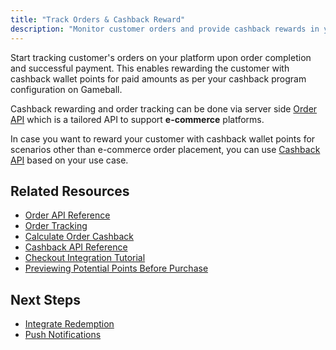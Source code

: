 ```yaml
---
title: "Track Orders & Cashback Reward"
description: "Monitor customer orders and provide cashback rewards in your Android app"
---
```


Start tracking customer's orders on your platform upon order completion and successful payment. This enables rewarding the customer with cashback wallet points for paid amounts as per your cashback program configuration on Gameball.

Cashback rewarding and order tracking can be done via server side [Order API](/api-reference/order/order-tracking) which is a tailored API to support **e-commerce** platforms.

In case you want to reward your customer with cashback wallet points for scenarios other than e-commerce order placement, you can use [Cashback API](/api-reference/transactions/cashback-and-redemptions/cashback) based on your use case.

## Related Resources

- [Order API Reference](/api-reference/order/order)
- [Order Tracking](/api-reference/order/order-tracking)
- [Calculate Order Cashback](/api-reference/order/calculate-order-cashback)
- [Cashback API Reference](/api-reference/transactions/cashback-and-redemptions/cashback)
- [Checkout Integration Tutorial](/tutorials/checkout-integration)
- [Previewing Potential Points Before Purchase](/tutorials/previewing-potential-points-before-purchase)

## Next Steps

- [Integrate Redemption](/installation-guide/android/integrate-redemption)
- [Push Notifications](/installation-guide/android/push-notifications)
